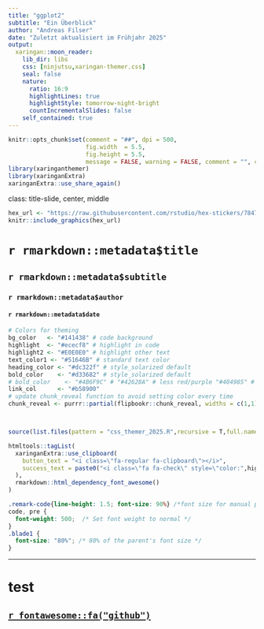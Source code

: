 ```yaml
---
title: "ggplot2"
subtitle: "Ein Überblick"
author: "Andreas Filser"
date: "Zuletzt aktualisiert im Frühjahr 2025"
output:
  xaringan::moon_reader:
    lib_dir: libs
    css: [ninjutsu,xaringan-themer.css]
    seal: false
    nature:
      ratio: 16:9
      highlightLines: true
      highlightStyle: tomorrow-night-bright
      countIncrementalSlides: false
    self_contained: true      
---
```

```r
knitr::opts_chunk$set(comment = "##", dpi = 500,
                      fig.width  = 5.5, 
                      fig.height = 5.5,
                      message = FALSE, warning = FALSE, comment = "", cache = T)
library(xaringanthemer)
library(xaringanExtra)
xaringanExtra::use_share_again()
```
class: title-slide, center, middle

```r
hex_url <- "https://raw.githubusercontent.com/rstudio/hex-stickers/7847c8e8a5da57bacacb9fe8a11aef32dd98ab44/SVG/ggplot2.svg" 
knitr::include_graphics(hex_url)
```


# `r rmarkdown::metadata$title`

## `r rmarkdown::metadata$subtitle`

### `r rmarkdown::metadata$author`

#### `r rmarkdown::metadata$date`



```r
# Colors for theming
bg_color   <- "#141438" # code background
highlight  <- "#ececf8" # highlight in code
highlight2 <- "#E0E0E0" # highlight other text
text_color1 <- "#51646B" # standard text color
heading_color <- "#dc322f" # style_solarized default 
bold_color    <- "#d33682" # style_solarized default
# bold_color    <- "#4B6F9C" # "#42628A" # less red/purple "#404985" #
link_col      <- "#b58900" 
# update chunk_reveal function to avoid setting color every time
chunk_reveal <- purrr::partial(flipbookr::chunk_reveal, widths = c(1,1), color=bg_color)



source(list.files(pattern = "css_themer_2025.R",recursive = T,full.names = T))

htmltools::tagList(
  xaringanExtra::use_clipboard(
    button_text = "<i class=\"fa-regular fa-clipboard\"></i>",
    success_text = paste0("<i class=\"fa fa-check\" style=\"color:",highlight,"\"></i>"),
  ),
  rmarkdown::html_dependency_font_awesome()
)

```
```css
.remark-code{line-height: 1.5; font-size: 90%} /*font size for manual panels*/
code, pre {
  font-weight: 500;  /* Set font weight to normal */
} 
.blade1 {
  font-size: "80%"; /* 80% of the parent's font size */
}
```

---
# test

## [`r fontawesome::fa("github")`](https://github.com/filius23/andreas/tree/main/courses/ggplot_flipbook)